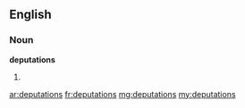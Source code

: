 ==English==

===Noun===
'''deputations'''

# {{plural of|[[deputation]]}}

[[ar:deputations]]
[[fr:deputations]]
[[mg:deputations]]
[[my:deputations]]